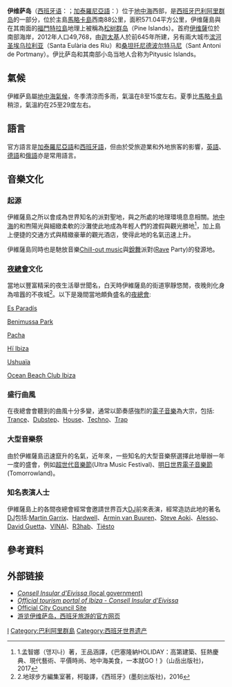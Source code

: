 {{noteTA|1=zh-hans:伊维萨; zh-hk:伊維薩; zh-tw:伊比薩}}
{{Refimprove|time=2020-08-17T05:35:50+00:00}}
{{Infobox islands
| name             = 伊维萨
| image name       = Ibiza flag.svg
| image caption    = Flag of Ibiza
| image size       =
| map = Spain
| map_width   = 250
| map_caption = 伊维萨在西班牙海岸线与[[馬略卡島|馬略卡島]]中间。<br/>[[File:Localització_d'Eivissa_respecte_les_Illes_Balears.svg|border]]<br/>伊比萨在[[巴利阿里群岛|巴利阿里群岛]]西部
| label_position = bottom
| native name      = Eivissa
| native name link = 加泰罗尼亚语
| location         = [[巴利阿里海|巴利阿里海]]
| coordinates      = {{Coord|38.98|N|1.43|E|region:ES_type:isle_scale:3000000|display=inline,title}}
| archipelago      = [[巴利阿里群岛|巴利阿里群岛]]
| total islands    =
| major islands    =
| area km2         = 571.6
| highest mount    = [[Sa_Talaia|Sa Talaia]]
| elevation m      = 475
| coastline km     =
| state            =
| country          = {{Flag|Spain}}
| country admin divisions title 1   = [[西班牙行政区划|自治区]]
| country admin divisions 1         = [[巴利阿里群岛|巴利阿里群岛]]
| country admin divisions title 2   = [[西班牙省份|省]]
| country admin divisions 2         = [[巴利阿里群岛|巴利阿里群岛]]
| country admin divisions title 3   =
| country admin divisions 3         =
| country capital                   = [[伊维萨|伊维萨]]镇
| country largest city              = 伊維萨镇
| country largest city population   = 49,768
| country leader title              =
| country leader name               =
| population       = 132,637
| population as of = 2010年1月1日
| density km2      = 231.6
| ethnic groups    =
| additional info  = 官方语言：<br/>[[加泰罗尼亚语|加泰罗尼亚语]]、[[西班牙语|西班牙语]]<br/><br/>[[File:Official_Emblem_of_Ibiza_Island_Council.svg|100px]]伊維萨岛议会徽章
| footnotes        = {{Infobox designation list | embed=yes
   | designation1 = WHS
   | designation1_offname = 伊维萨岛，生物多样性和特有文化
   | designation1_free1name = 国家
   | designation1_free1value = 西班牙
   | designation1_type = Mixed
   | designation1_criteria = ii, iii, iv, ix, x
   | designation1_number = [http://whc.unesco.org/en/list/417 417]
   | designation1_free2name = 区域
   | designation1_free2value = [[欧洲和北美地区世界遗产列表|欧洲和北美地区]]
   | designation1_date =  [[List_of_World_Heritage_Sites_by_year_of_inscription#1999_(23rd_session)|1999]] <small>（第23次[[世界遗产委员会|会议]]）</small>
   }}
}}

'''伊维萨岛'''（[[西班牙语|西班牙语]]：'''{{lang|es|Ibiza}}'''；[[加泰羅尼亞語|加泰羅尼亞語]]：'''{{lang|ca|Eivissa}}'''）位于[[地中海|地中海]]西部，是[[西班牙|西班牙]][[巴利阿里群岛|巴利阿里群岛]]的一部分，位於主島[[馬略卡島|馬略卡島]]西南88公里，面积571.04平方公里，伊维薩島與在其南面的[[福門特拉島|福門特拉島]]地理上被稱為[[松树群岛|松树群岛]]（Pine Islands）。首府[[伊维薩|伊维薩]]位於南部海岸，2012年人口49,768，由[[迦太基|迦太基]]人於前645年所建，另有兩大城市[[滨河圣埃乌拉利亚|滨河圣埃乌拉利亚]]（Santa Eulària des Riu）和[[桑坦托尼德波尔特马尼|桑坦托尼德波尔特马尼]]（Sant Antoni de Portmany）。伊比萨岛和其南部小岛当地人合称为Pityusic Islands。

== 氣候 ==
伊維萨島屬[[地中海氣候|地中海氣候]]，冬季清涼而多雨，氣溫在8至15度左右。夏季比[[馬略卡島|馬略卡島]]稍涼，氣溫約在25至29度左右。

== 語言 ==
官方語言是[[加泰羅尼亞語|加泰羅尼亞語]]和[[西班牙語|西班牙語]]，但由於受旅遊業和外地旅客的影響，[[英語|英語]]、[[德語|德語]]和[[俄語|俄語]]亦是常用語言。

==音樂文化==
===起源=== 
伊維薩島之所以會成為世界知名的派對聖地，與之所處的地理環境息息相關。[[地中海|地中海]]的和煦陽光與細緻柔軟的沙灘使此地成為年輕人們的渡假與觀光勝地<ref>1.孟智娜（맹지나）著，王品涵譯，《巴塞隆納HOLIDAY：高第建築、狂熱慶典、現代藝術、平價時尚、地中海美食，一本就GO！》（山岳出版社)，2017</ref>，加上島上便捷的交通方式與精緻豪華的觀光酒店，使得此地的名氣迅速上升。

伊維薩島同時也是馳放音樂[[Chill-out_music|Chill-out music]]與[[銳舞|銳舞]]派對([[Rave|Rave]] Party)的發源地。
===[[夜總會|夜總會]]文化===
當地以豐富精采的夜生活舉世聞名，白天時伊維薩島的街道寧靜悠閒，夜晚則化身為喧囂的不夜城<ref>2.地球步方編集室著，柯璇譯，《西班牙》(墨刻出版社)，2016</ref>。以下是幾間當地頗負盛名的[[夜總會|夜總會]]:

[[Es_Paradís|Es Paradís]]

[[Benimussa_Park|Benimussa Park]]

[[Pacha|Pacha]]

[[Hï_Ibiza|Hï Ibiza]]

[[Ushuaïa|Ushuaïa]]

[[Ocean_Beach_Club_Ibiza|Ocean Beach Club Ibiza]]

===盛行曲風===
在夜總會會聽到的曲風十分多變，通常以節奏感強烈的[[電子音樂|電子音樂]]為大宗，包括:
[[Trance|Trance]]、[[Dubstep|Dubstep]]、[[House|House]]、[[Techno|Techno]]、[[Trap|Trap]]

===大型音樂祭===
由於伊維薩島迅速竄升的名氣，近年來，一些知名的大型音樂祭選擇此地舉辦一年一度的盛會，例如[[超世代音樂節|超世代音樂節]](Ultra Music Festival)、[[明日世界電子音樂節|明日世界電子音樂節]](Tomorrowland)。

===知名表演人士===
伊維薩島上的各間夜總會經常會邀請世界百大[[DJ|DJ]]前來表演，經常造訪此地的著名[[DJ|DJ]]包括:[[Martin_Garrix|Martin Garrix]]、[[Hardwell|Hardwell]]、[[Armin_van_Buuren|Armin van Buuren]]、[[Steve_Aoki|Steve Aoki]]、[[Alesso|Alesso]]、[[David_Guetta|David Guetta]]、[[VINAI|VINAI]]、[[R3hab|R3hab]]、[[Tiësto|Tiësto]]

==參考資料==
{{reflist}}

== 外部链接 ==
* [http://www.conselldeivissa.es ''Consell Insular d'Eivissa'' (local government)] {{Wayback|url=http://www.conselldeivissa.es/ |date=20141003112716 }}
* [http://www.ibiza.travel/en/ ''Official tourism portal of Ibiza - Consell Insular d'Eivissa''] {{Wayback|url=http://www.ibiza.travel/en/ |date=20141017070348 }}
* [http://www.eivissa.org/chkLanguage.php?chk_lang=3 Official City Council Site]{{dead link|date=2017年11月 |bot=InternetArchiveBot |fix-attempted=yes }}
* [https://web.archive.org/web/20130724011442/http://www.spain.info/zh/que-quieres/ciudades-pueblos/zonas-turisticas/ibiza.html 游览伊维萨岛，西班牙旅游的官方网页]

{{西班牙世界遗产}}

{{巴利阿里群島市鎮}}

[[Category:西班牙岛屿|I]]
[[Category:巴利阿里群島|Category:巴利阿里群島]]
[[Category:西班牙世界遗产|Category:西班牙世界遗产]]